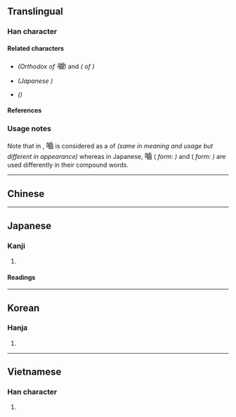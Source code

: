 {{also|齧|噛|啮}}
{{character info}}
==Translingual==
{{Han simplified forms|[[齧]]/<small>嚙</small>/<small>[[囓]]</small>|[[噛]]∣[[𪘂]]|啮|ex=y}}

===Han character===
{{Han char|rn=30|rad=口|as=15|sn=18|four=61072|canj=RYMU|ids=⿰口齒}}

====Related characters====
* {{l|mul|[[齧]]}} ''(Orthodox {{w|Traditional Chinese characters|traditional form}} of <big>嚙</big>)'' and {{l|mul|[[囓]]}} ''({{w|Variant Chinese characters|Variant}} {{w|Traditional Chinese characters|traditional form}} of {{l|mul|齧}})''
* {{l|mul|[[噛]]}} ''(Japanese {{w|shinjitai}})''
* {{l|mul|[[啮]]}} ''({{w|Simplified Chinese}})''

====References====
{{Han ref|kx=0212.410|dkj=04516|dj=0435.240|hdz=10699.140|uh=5699}}

===Usage notes===
Note that in {{w|traditional Chinese}}, <big>嚙</big> is considered as a {{w|Variant Chinese characters|variant form}} of {{l|mul|齧}} ''(same in meaning and usage but different in appearance)'' whereas in Japanese, <big>嚙</big> (''{{w|shinjitai}} form: {{l|mul|噛}})'' and {{l|mul|齧}} (''{{w|shinjitai}} form: {{l|mul|𪘂}})'' are used differently in their compound words.

----

==Chinese==
{{zh-see|齧}}

----

==Japanese==
{{ja-kanji forms|噛|嚙}}

===Kanji===
{{ja-kanji|grade=|rs=口15|shin=噛}}

# {{ja-kyu sp|噛}} {{gloss|to [[bite]]; to [[chew]]; to [[gnaw]]}}

====Readings====
{{ja-readings
|on=ごう
|kun=かじ-る, か-む
}}

----

==Korean==

===Hanja===
{{ko-hanja|hangeul=[[교]]|rv=gyo|mr=kyo}}

# {{rfdef|ko|sort=口15}}

----

==Vietnamese==

===Han character===
{{vi-hantu|[[rỉ]]|rs=口15}}

# {{rfdef|vi|sort=口15}}